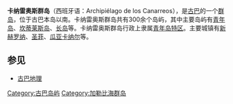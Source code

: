 '''卡纳雷奥斯群岛'''（西班牙语：Archipiélago de los Canarreos），是[[古巴|古巴]]的一个[[群岛|群岛]]，位于古巴本岛以南。卡纳雷奥斯群岛共有300余个岛屿，其中主要岛屿有[[青年岛|青年岛]]、[[坎蒂莱斯岛|坎蒂莱斯岛]]、[[长岛_(古巴)|长岛]]等。卡纳雷奥斯群岛行政上隶属[[青年岛特区|青年岛特区]]。主要城镇有[[新赫罗纳|新赫罗纳]]、[[圣菲|圣菲]]、[[瓜亚卡纳尔|瓜亚卡纳尔]]等。

== 参见 ==
* [[古巴地理|古巴地理]]

[[Category:古巴岛屿|Category:古巴岛屿]]
[[Category:加勒比海群岛|Category:加勒比海群岛]]